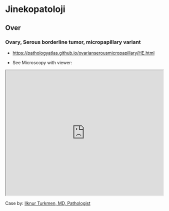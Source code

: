 # Jinekopatoloji

## Over

### Ovary, Serous borderline tumor, micropapillary variant

-   <https://pathologyatlas.github.io/ovarianserousmicropapillary/HE.html>

-   See Microscopy with viewer:

<iframe src="https://pathologyatlas.github.io/ovarianserousmicropapillary/HE.html" width="100%" height="400px">

</iframe>

Case by: [Ilknur Turkmen, MD, Pathologist](https://www.memorial.com.tr/en/doctors/ilknur-turkmen-1975)
